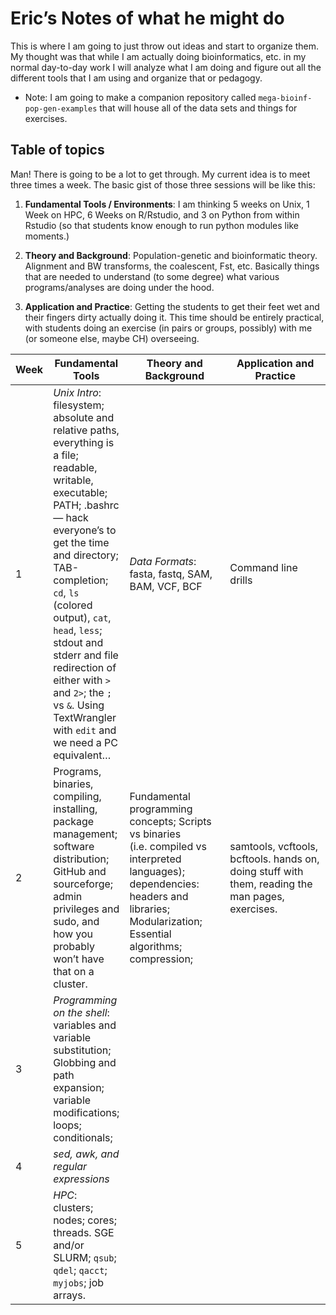 # Eric's Notes of what he might do

This is where I am going to just throw out ideas and start to organize them.  My thought
was that while I am actually doing bioinformatics, etc. in my normal day-to-day work
I will analyze what I am doing and figure out all the different tools that I am using
and organize that or pedagogy.  

* Note: I am going to make a companion repository called `mega-bioinf-pop-gen-examples`
that will house all of the data sets and things for exercises.



## Table of topics

Man! There is going to be a lot to get through.  My current idea
is to meet three times a week.  The basic gist of those three sessions
will be like this:

1. **Fundamental Tools / Environments**: I am thinking 5 weeks on Unix, 1 Week on HPC, 6 Weeks on R/Rstudio, and 3 on Python from within Rstudio (so that students know enough to run python modules like moments.)

2. **Theory and Background**:  Population-genetic and bioinformatic theory. Alignment and BW transforms, the coalescent, Fst, etc.  Basically things that are needed to understand (to some degree) what various programs/analyses are doing under the hood.

3. **Application and Practice**: Getting the students to get their feet wet and their fingers dirty actually doing it.  This time should be entirely practical, with students doing an exercise (in pairs or groups, possibly) with me (or someone else, maybe CH) overseeing.


| Week | Fundamental Tools   | Theory and Background | Application and Practice |
| ---- | -------- | ----------- | ----------- |
| 1    | *Unix Intro*: filesystem; absolute and relative paths, everything is a file; readable, writable, executable; PATH; .bashrc --- hack everyone's to get the time and directory; TAB-completion; `cd`, `ls` (colored output), `cat`, `head`, `less`; stdout and stderr and file redirection of either with `>` and `2>`;  the `;` vs `&`. Using TextWrangler with `edit` and we need a PC equivalent... | *Data Formats*: fasta, fastq, SAM, BAM, VCF, BCF | Command line drills |
| 2    | Programs, binaries, compiling, installing, package management; software distribution; GitHub and sourceforge; admin privileges and sudo, and how you probably won't have that on a cluster. |  Fundamental programming concepts; Scripts vs binaries (i.e. compiled vs interpreted languages); dependencies: headers and libraries;   Modularization; Essential algorithms; compression;   |  samtools, vcftools, bcftools.  hands on, doing stuff with them, reading the man pages, exercises. 
| 3   | *Programming on the shell*: variables and variable substitution; Globbing and path expansion; variable modifications; loops; conditionals; 
| 4   |  *sed, awk, and regular expressions*
| 5   |  *HPC*: clusters; nodes; cores; threads.  SGE and/or SLURM; `qsub`; `qdel`; `qacct`; `myjobs`; job arrays.
















